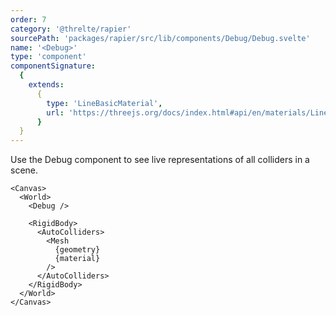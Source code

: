 ```yaml
---
order: 7
category: '@threlte/rapier'
sourcePath: 'packages/rapier/src/lib/components/Debug/Debug.svelte'
name: '<Debug>'
type: 'component'
componentSignature:
  {
    extends:
      {
        type: 'LineBasicMaterial',
        url: 'https://threejs.org/docs/index.html#api/en/materials/LineBasicMaterial'
      }
  }
---
```


Use the Debug component to see live representations of all colliders in a scene.

```svelte
<Canvas>
  <World>
    <Debug />

    <RigidBody>
      <AutoColliders>
        <Mesh
          {geometry}
          {material}
        />
      </AutoColliders>
    </RigidBody>
  </World>
</Canvas>
```
